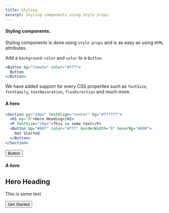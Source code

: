 ```yaml
---
title: Styling
excerpt: Styling components using style props.
---
```


<Div>

#### Styling components.

Styling components is done using `style props` and is as easy as using `HTML` attributes.

Add a `background-color` and `color` to a `Button`.

```jsx
<Button bg="tomato" color="#fff">
  Button
</Button>
```

<Block src="callout">

We have added support for every CSS properties such as `fontSize`, `fontFamily`, `textDecoration`, `flexDirection` and much more.

</Block>

#### A hero

```jsx
<Section py="20px" textAlign="center" bg="#f7f7f7">
  <H1 my="0">Hero Heading</H1>
  <P fontSize="20px">This is some text</P>
  <Button bg="#08f" color="#fff" borderWidth="0" hoverBg="#000">
    Get Started
  </Button>
</Section>
```

</Div>

<Div>

<Button bg="tomato" color="#fff" mt="10">
  Button
</Button>

##### A hero

<Section py="20px" textAlign="center" bg="#f7f7f7" mt="10">
  <H1 my="0">Hero Heading</H1>
  <P fontSize="20px">This is some text</P>
  <Button bg="#08f" color="#fff" borderWidth="0" hoverBg="#000">
    Get Started
  </Button>
</Section>

</Div>
